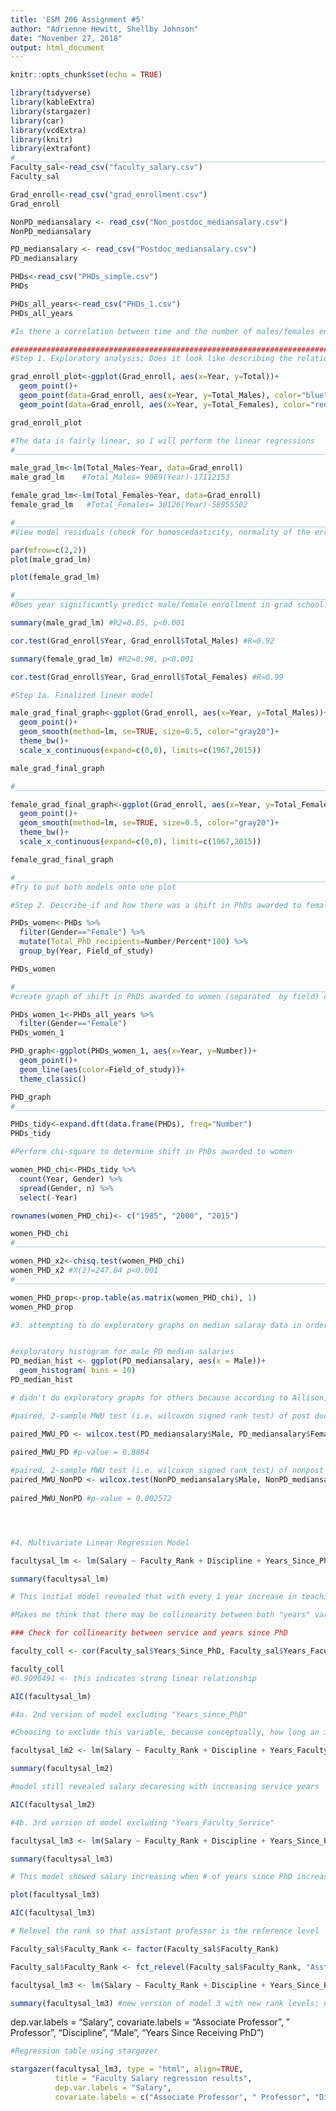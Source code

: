 ```yaml
---
title: 'ESM 206 Assignment #5'
author: "Adrienne Hewitt, Shellby Johnson"
date: "November 27, 2018"
output: html_document
---
```


```r
knitr::opts_chunk$set(echo = TRUE)
```

```r

library(tidyverse)
library(kableExtra)
library(stargazer)
library(car)
library(vcdExtra)
library(knitr)
library(extrafont)
#____________________________________________________________________________
Faculty_sal<-read_csv("faculty_salary.csv")
Faculty_sal

Grad_enroll<-read_csv("grad_enrollment.csv")
Grad_enroll

NonPD_mediansalary <- read_csv("Non_postdoc_mediansalary.csv")
NonPD_mediansalary

PD_mediansalary <- read_csv("Postdoc_mediansalary.csv")
PD_mediansalary

PHDs<-read_csv("PHDs_simple.csv")
PHDs

PHDs_all_years<-read_csv("PHDs_1.csv")
PHDs_all_years

```

```r
#Is there a correlation between time and the number of males/females enrolled in grad school? Perform a linear regression to answer this question. 

##########################################################################################
#Step 1. Exploratory analysis; Does it look like describing the relationship between year and graduate enrollment using linear regression makes sense?

grad_enroll_plot<-ggplot(Grad_enroll, aes(x=Year, y=Total))+
  geom_point()+
  geom_point(data=Grad_enroll, aes(x=Year, y=Total_Males), color="blue")+
  geom_point(data=Grad_enroll, aes(x=Year, y=Total_Females), color="red")

grad_enroll_plot

#The data is fairly linear, so I will perform the linear regressions
#_______________________________________________________________________________

male_grad_lm<-lm(Total_Males~Year, data=Grad_enroll)
male_grad_lm    #Total_Males= 9069(Year)-17112153

female_grad_lm<-lm(Total_Females~Year, data=Grad_enroll)
female_grad_lm   #Total_Females= 30126(Year)-58955502

#___________________________________________________________________________________
#View model residuals (check for homoscedasticity, normality of the error distribution)

par(mfrow=c(2,2))
plot(male_grad_lm)

plot(female_grad_lm)

#____________________________________________________________________________________
#Does year significantly predict male/female enrollment in grad school?

summary(male_grad_lm) #R2=0.85, p<0.001

cor.test(Grad_enroll$Year, Grad_enroll$Total_Males) #R=0.92

summary(female_grad_lm) #R2=0.98, p<0.001

cor.test(Grad_enroll$Year, Grad_enroll$Total_Females) #R=0.99
```


```r
#Step 1a. Finalized linear model

male_grad_final_graph<-ggplot(Grad_enroll, aes(x=Year, y=Total_Males))+
  geom_point()+
  geom_smooth(method=lm, se=TRUE, size=0.5, color="gray20")+
  theme_bw()+
  scale_x_continuous(expand=c(0,0), limits=c(1967,2015))

male_grad_final_graph

#____________________________________________________________________________

female_grad_final_graph<-ggplot(Grad_enroll, aes(x=Year, y=Total_Females))+
  geom_point()+
  geom_smooth(method=lm, se=TRUE, size=0.5, color="gray20")+
  theme_bw()+
  scale_x_continuous(expand=c(0,0), limits=c(1967,2015))

female_grad_final_graph

#______________________________________________________________________________
#Try to put both models onto one plot


```

```r
#Step 2. Describe if and how there was a shift in PhDs awarded to females in four ﬁelds (Physical and Earth Sciences, Engineering, Education, and Humanities & Arts) in 1985, 2000, and 2015. 

PHDs_women<-PHDs %>% 
  filter(Gender=="Female") %>%
  mutate(Total_PhD_recipients=Number/Percent*100) %>% 
  group_by(Year, Field_of_study)

PHDs_women

#_____________________________________________________________________________
#create graph of shift in PhDs awarded to women (separated  by field) over the years 

PHDs_women_1<-PHDs_all_years %>% 
  filter(Gender=="Female")
PHDs_women_1

PHD_graph<-ggplot(PHDs_women_1, aes(x=Year, y=Number))+
  geom_point()+
  geom_line(aes(color=Field_of_study))+
  theme_classic()

PHD_graph
#_____________________________________________________________________________

PHDs_tidy<-expand.dft(data.frame(PHDs), freq="Number")
PHDs_tidy

#Perform chi-square to determine shift in PhDs awarded to women

women_PHD_chi<-PHDs_tidy %>%
  count(Year, Gender) %>% 
  spread(Gender, n) %>% 
  select(-Year)

rownames(women_PHD_chi)<- c("1985", "2000", "2015")

women_PHD_chi
#_____________________________________________________________________________

women_PHD_x2<-chisq.test(women_PHD_chi)
women_PHD_x2 #X(2)=247.84 p<0.001
#_____________________________________________________________________________

women_PHD_prop<-prop.table(as.matrix(women_PHD_chi), 1)
women_PHD_prop

```


```r

#3. attempting to do exploratory graphs on median salaray data in order to determine normality....yeaaa, not sure how to get it to plot; will ask Allison or someone after lab


#exploratory histogram for male PD median salaries
PD_median_hist <- ggplot(PD_mediansalary, aes(x = Male))+
  geom_histogram( bins = 10)
PD_median_hist

# didn't do exploratory graphs for others because according to Allison, this is the test that needs to be done (from someone who went to office hours yesterday)

#paired, 2-sample MWU test (i.e. wilcoxon signed rank test) of post doc median salaries bwteen males and females

paired_MWU_PD <- wilcox.test(PD_mediansalary$Male, PD_mediansalary$Female, paired = TRUE)  
  
paired_MWU_PD #p-value = 0.8884

#paired, 2-sample MWU test (i.e. wilcoxon signed rank test) of nonpost doc median salaries bwteen males and females
paired_MWU_NonPD <- wilcox.test(NonPD_mediansalary$Male, NonPD_mediansalary$Female, paired = TRUE)  
  
paired_MWU_NonPD #p-value = 0.002572





```

```r
#4. Multivariate Linear Regression Model 

facultysal_lm <- lm(Salary ~ Faculty_Rank + Discipline + Years_Since_PhD + Years_Faculty_Service + Sex, data = Faculty_sal)

summary(facultysal_lm)

# This initial model revealed that with every 1 year increase in teaching experience (service), salary is expected to decrease by ~ $490.00. This doesn't make a whole bunch of sense as more experience usually leads to an increase in pay. 

#Makes me think that there may be collinearity between both "years" variables

### Check for collinearity between service and years since PhD

faculty_coll <- cor(Faculty_sal$Years_Since_PhD, Faculty_sal$Years_Faculty_Service)

faculty_coll
#0.9096491 <- this indicates strong linear relationship

AIC(facultysal_lm)


```

```r
#4a. 2nd version of model excluding "Years_since_PhD" 

#Choosing to exclude this variable, because conceptually, how long an individual has been teaching seems like it would be more relevant and would include having a PhD. How long a person has had their PhD, would weigh less if they haven't also been teaching.

facultysal_lm2 <- lm(Salary ~ Faculty_Rank + Discipline + Years_Faculty_Service + Sex, data = Faculty_sal)

summary(facultysal_lm2)

#model still revealed salary decaresing with increasing service years

AIC(facultysal_lm2)

```

```r

#4b. 3rd version of model excluding "Years_Faculty_Service"

facultysal_lm3 <- lm(Salary ~ Faculty_Rank + Discipline + Years_Since_PhD + Sex, data = Faculty_sal)

summary(facultysal_lm3)

# This model showed salary increasing when # of years since PhD increases

plot(facultysal_lm3)

AIC(facultysal_lm3)

```
```r

# Relevel the rank so that assistant professor is the reference level

Faculty_sal$Faculty_Rank <- factor(Faculty_sal$Faculty_Rank)

Faculty_sal$Faculty_Rank <- fct_relevel(Faculty_sal$Faculty_Rank, "AsstProf")

facultysal_lm3 <- lm(Salary ~ Faculty_Rank + Discipline + Years_Since_PhD + Sex, data = Faculty_sal)

summary(facultysal_lm3) #new version of model 3 with new rank levels; now asistant professor is the reference for rank


```
dep.var.labels = "Salary", 
          covariate.labels = "Associate Professor", " Professor", "Discipline", "Male", "Years Since Receiving PhD")
```r
#Regression table using stargazer

stargazer(facultysal_lm3, type = "html", align=TRUE,
          title = "Faculty Salary regression results",
          dep.var.labels = "Salary", 
          covariate.labels = c("Associate Professor", " Professor", "Discipline", "Years Since Receiving PhD","Male")) 
          
          
          

```

